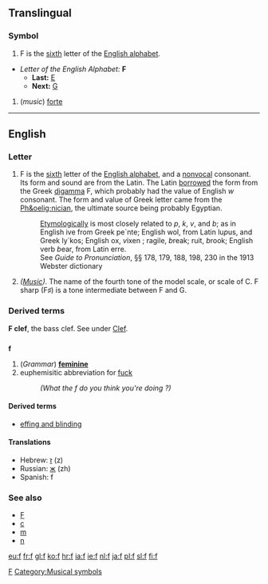 {{see|F}}
==Translingual==

===Symbol===
# F is the [[sixth]] letter of the [[Wiktionary:About Roman script|English alphabet]]. 
*''Letter of the English Alphabet:'' '''F'''
**'''Last:''' [[E]]
**'''Next:''' [[G]]
# (''music'') [[forte]]
[[Category:Latin letters|F]]
[[Category:Musical symbols]]

----

==English==

===Letter===
#F is the [[sixth]] letter of the [[Wiktionary:About Roman script|English alphabet]], and a [[nonvocal]] consonant. Its form and sound are from the Latin. The Latin [[borrowed]] the form from the Greek [[digamma]] &#988;, which probably had the value of English ''w'' consonant. The form and value of Greek letter came from the [[Ph&oelig;nician]], the ultimate source being probably Egyptian. 
#:[[Etymologically]] {{f}} is most closely related to ''p'', ''k'', ''v'', and ''b''; as in English {{f}}ive from Greek pe`nte; English wol{{f}}, from Latin lu''p''us, and Greek ly`kos; English {{f}}ox, ''v''ixen ; {{f}}ragile, ''b''reak; {{f}}ruit, ''b''rook; English verb ''b''ear, from Latin {{f}}erre. 
#:See ''Guide to Pronunciation'', &sect;&sect; 178, 179, 188, 198, 230 in the 1913 Webster dictionary
#''([[Music]]).'' The name of the fourth tone of the model scale, or scale of C. F sharp (F&#9839;) is a tone intermediate between F and G.

===Derived terms===
'''F clef''', the bass clef. See under [[Clef]].

==={{abbreviation}}===
'''f'''

# (''Grammar'') '''[[feminine]]'''
# euphemisitic abbreviation for [[fuck]]
#:''(What the f do you think you're doing ?)''

====Derived terms====
*[[effing and blinding]]

====Translations====
*Hebrew: [[ז]] (z)
*Russian: [[ж]] (zh)
*Spanish: f

===See also===
*[[F]]
*[[c]]
*[[m]]
*[[n]]

[[eu:f]]
[[fr:f]]
[[gl:f]]
[[ko:f]]
[[hr:f]]
[[ia:f]]
[[ie:f]]
[[nl:f]]
[[ja:f]]
[[pl:f]]
[[sl:f]]
[[fi:f]]